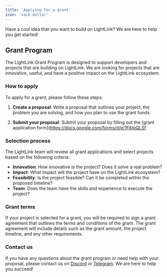 ```yaml
---
title: 'Applying for a grant'
icon: 'sack-dollar'
---
```


Have a cool idea that you want to build on LightLink? We are here to help you get started!

## Grant Program

The LightLink Grant Program is designed to support developers and projects that are building on
LightLink. We are looking for projects that are innovative, useful, and have a positive impact on
the LightLink ecosystem.

### How to apply

To apply for a grant, please follow these steps:

1. **Create a proposal**: Write a proposal that outlines your project, the problem you are solving,
   and how you plan to use the grant funds.

2. **Submit your proposal**: Submit your proposal by filling out the [grant
   application form](https://docs.google.com/forms/d/e/1FAIpQLSf

### Selection process

The LightLink team will review all grant applications and select projects based on the following
criteria:

- **Innovation**: How innovative is the project? Does it solve a real problem?
- **Impact**: What impact will the project have on the LightLink ecosystem?
- **Feasibility**: Is the project feasible? Can it be completed within the proposed timeline?
- **Team**: Does the team have the skills and experience to execute the project?

### Grant terms

If your project is selected for a grant, you will be required to sign a grant agreement that
outlines the terms and conditions of the grant. The grant agreement will include details such as the
grant amount, the project timeline, and any other requirements.

### Contact us

If you have any questions about the grant program or need help with your proposal, please contact us
on [Discord](https://discord.gg/lightlink) or [Telegram](https://t.me/lightlinknetwork). We are here
to help you succeed!
